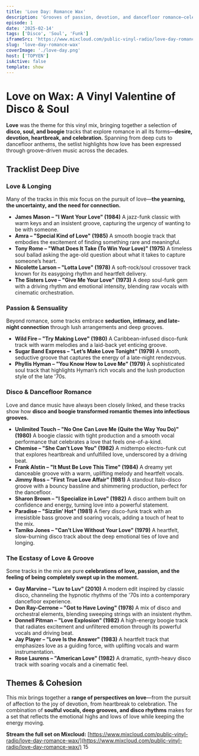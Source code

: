 ```yaml
---
title: 'Love Day: Romance Wax'
description: 'Grooves of passion, devotion, and dancefloor romance—celebrating love through disco, soul, and boogie.'
episode: 1
date: '2025-02-14'
tags: ['Disco', 'Soul', 'Funk']
iframeSrc: 'https://www.mixcloud.com/public-vinyl-radio/love-day-romance-wax/'
slug: 'love-day-romance-wax'
coverImage: './love-day.png'
host: ['TOPYEN']
isActive: false
template: show
---
```


# **Love on Wax: A Vinyl Valentine of Disco & Soul**

**Love** was the theme for this vinyl mix, bringing together a selection of **disco, soul, and boogie** tracks that explore romance in all its forms—**desire, devotion, heartbreak, and celebration.** Spanning from deep cuts to dancefloor anthems, the setlist highlights how love has been expressed through groove-driven music across the decades.

## **Tracklist Deep Dive**

### **Love & Longing**

Many of the tracks in this mix focus on the pursuit of love—**the yearning, the uncertainty, and the need for connection.**

- **James Mason – "I Want Your Love" (1984)**
  A jazz-funk classic with warm keys and an insistent groove, capturing the urgency of wanting to be with someone.
- **Amra – "Special Kind of Love" (1985)**
  A smooth boogie track that embodies the excitement of finding something rare and meaningful.
- **Tony Rome – "What Does It Take (To Win Your Love)" (1975)**
  A timeless soul ballad asking the age-old question about what it takes to capture someone’s heart.
- **Nicolette Larson – "Lotta Love" (1978)**
  A soft-rock/soul crossover track known for its easygoing rhythm and heartfelt delivery.
- **The Sisters Love – "Give Me Your Love" (1973)**
  A deep soul-funk gem with a driving rhythm and emotional intensity, blending raw vocals with cinematic orchestration.

### **Passion & Sensuality**

Beyond romance, some tracks embrace **seduction, intimacy, and late-night connection** through lush arrangements and deep grooves.

- **Wild Fire – "Try Making Love" (1980)**
  A Caribbean-infused disco-funk track with warm melodies and a laid-back yet enticing groove.
- **Sugar Band Express – "Let’s Make Love Tonight" (1979)**
  A smooth, seductive groove that captures the energy of a late-night rendezvous.
- **Phyllis Hyman – "You Know How to Love Me" (1979)**
  A sophisticated soul track that highlights Hyman’s rich vocals and the lush production style of the late '70s.

### **Disco & Dancefloor Romance**

Love and dance music have always been closely linked, and these tracks show how **disco and boogie transformed romantic themes into infectious grooves.**

- **Unlimited Touch – "No One Can Love Me (Quite the Way You Do)" (1980)**
  A boogie classic with tight production and a smooth vocal performance that celebrates a love that feels one-of-a-kind.
- **Chemise – "She Can’t Love You" (1982)**
  A midtempo electro-funk cut that explores heartbreak and unfulfilled love, underscored by a driving beat.
- **Frank Alstin – "It Must Be Love This Time" (1984)**
  A dreamy yet danceable groove with a warm, uplifting melody and heartfelt vocals.
- **Jimmy Ross – "First True Love Affair" (1981)**
  A standout Italo-disco groove with a bouncy bassline and shimmering production, perfect for the dancefloor.
- **Sharon Brown – "I Specialize in Love" (1982)**
  A disco anthem built on confidence and energy, turning love into a powerful statement.
- **Paradise – "Sizzlin’ Hot" (1981)**
  A fiery disco-funk track with an irresistible bass groove and soaring vocals, adding a touch of heat to the mix.
- **Tamiko Jones – "Can’t Live Without Your Love" (1979)**
  A heartfelt, slow-burning disco track about the deep emotional ties of love and longing.

### **The Ecstasy of Love & Groove**

Some tracks in the mix are pure **celebrations of love, passion, and the feeling of being completely swept up in the moment.**

- **Gay Marvine – "Luv to Luv" (2010)**
  A modern edit inspired by classic disco, channeling the hypnotic rhythms of the '70s into a contemporary dancefloor experience.
- **Don Ray-Cerrone – "Got to Have Loving" (1978)**
  A mix of disco and orchestral elements, blending sweeping strings with an insistent rhythm.
- **Donnell Pitman – "Love Explosion" (1982)**
  A high-energy boogie track that radiates excitement and unfiltered emotion through its powerful vocals and driving beat.
- **Jay Player – "Love Is the Answer" (1983)**
  A heartfelt track that emphasizes love as a guiding force, with uplifting vocals and warm instrumentation.
- **Rose Laurens – "American Love" (1982)**
  A dramatic, synth-heavy disco track with soaring vocals and a cinematic feel.

## **Themes & Cohesion**

This mix brings together a **range of perspectives on love**—from the pursuit of affection to the joy of devotion, from heartbreak to celebration. The combination of **soulful vocals, deep grooves, and disco rhythms** makes for a set that reflects the emotional highs and lows of love while keeping the energy moving.

**Stream the full set on Mixcloud:** [https://www.mixcloud.com/public-vinyl-radio/love-day-romance-wax/](https://www.mixcloud.com/public-vinyl-radio/love-day-romance-wax/)
15
